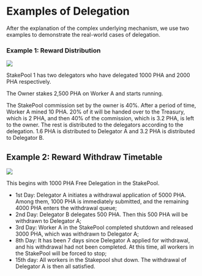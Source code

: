 # Examples of Delegation

After the explanation of the complex underlying mechanism, we use two examples to demonstrate the real-world cases of delegation.

### Example 1: Reward Distribution <a href="#example-1-reward-distribution" id="example-1-reward-distribution"></a>

<Frame>
    <img src="/images/reward-distribution.png" />
</Frame>

StakePool 1 has two delegators who have delegated 1000 PHA and 2000 PHA respectively.

The Owner stakes 2,500 PHA on Worker A and starts running.

The StakePool commission set by the owner is 40%. After a period of time, Worker A mined 10 PHA. 20% of it will be handed over to the Treasury, which is 2 PHA, and then 40% of the commission, which is 3.2 PHA, is left to the owner. The rest is distributed to the delegators according to the delegation. 1.6 PHA is distributed to Delegator A and 3.2 PHA is distributed to Delegator B.

## Example 2: Reward Withdraw Timetable

<Frame>
    <img src="/images/reward-withdraw.png" />
</Frame>

This begins with 1000 PHA Free Delegation in the StakePool.

* 1st Day: Delegator A initiates a withdrawal application of 5000 PHA. Among them, 1000 PHA is immediately submitted, and the remaining 4000 PHA enters the withdrawal queue;
* 2nd Day: Delegator B delegates 500 PHA. Then this 500 PHA will be withdrawn to Delegator A;
* 3rd Day: Worker A in the StakePool completed shutdown and released 3000 PHA, which was withdrawn to Delegator A;
* 8th Day: It has been 7 days since Delegator A applied for withdrawal, and his withdrawal had not been completed. At this time, all workers in the StakePool will be forced to stop;
* 15th day: All workers in the Stakepool shut down. The withdrawal of Delegator A is then all satisfied.
